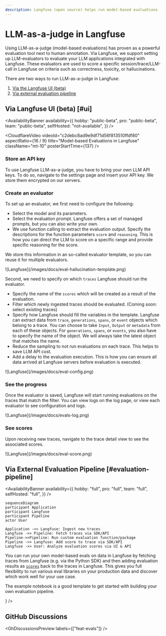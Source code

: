 ```yaml
---
description: Langfuse (open source) helps run model-based evaluations (llm-as-a-judge) on production data to monitor and improve LLMs applications.
---
```


# LLM-as-a-judge in Langfuse

Using LLM-as-a-judge (model-based evaluations) has proven as a powerful evaluation tool next to human annotation. Via Langfuse, we support setting up LLM-evaluators to evaluate your LLM applications integrated with Langfuse. These evaluators are used to score a specific session/trace/LLM-call in Langfuse on criteria such as correctness, toxicity, or hallucinations.

There are two ways to run LLM-as-a-judge in Langfuse:

1. [Via the Langfuse UI (beta)](#ui)
1. [Via external evaluation pipeline](#evaluation-pipeline)

## Via Langfuse UI (beta) [#ui]

<AvailabilityBanner
  availability={{
    hobby: "public-beta",
    pro: "public-beta",
    team: "public-beta",
    selfHosted: "not-available",
  }}
/>

<CloudflareVideo
  videoId="c2debc8ad9e9df71d56f813510ffdf80"
  aspectRatio={16 / 9}
  title="Model-based Evaluations in Langfuse"
  className="mt-10"
  posterStartTime={137}
/>

<Steps>

### Store an API key

To use Langfuse LLM-as-a-judge, you have to bring your own LLM API keys. To do so, navigate to the settings page and insert your API key. We store them encrypted on our servers.

### Create an evaluator

To set up an evaluator, we first need to configure the following:

- Select the model and its parameters.
- Select the evaluation prompt. Langfuse offers a set of managed prompts, but you can also write your own.
- We use function calling to extract the evaluation output. Specify the descriptions for the function parameters `score` and `reasoning`. This is how you can direct the LLM to score on a specific range and provide specific reasoning for the score.

We store this information in an so-called evaluator template, so you can reuse it for multiple evaluators.

<Frame border>![Langfuse](/images/docs/eval-hallucination-template.png)</Frame>

Second, we need to specify on which `traces` Langfuse should run the evaluator.

- Specify the name of the `scores` which will be created as a result of the evaluation.
- Filter which newly ingested traces should be evaluated. (Coming soon: select existing traces)
- Specify how Langfuse should fill the variables in the template. Langfuse can extract data from `trace`, `generations`, `spans`, or `event` objects which belong to a trace. You can choose to take `Input`, `Output` or `metadata` from each of these objects. For `generations`, `spans`, or `events`, you also have to specify the name of the object. We will always take the latest object that matches the name.
- Reduce the sampling to not run evaluations on each trace. This helps to save LLM API cost.
- Add a delay to the evaluation execution. This is how you can ensure all data arrived at Langfuse servers before evaluation is executed.

<Frame border>![Langfuse](/images/docs/eval-config.png)</Frame>

### See the progress

Once the evaluator is saved, Langfuse will start running evaluations on the traces that match the filter. You can view logs on the log page, or view each evaluator to see configuration and logs.

<Frame border className="max-w-lg">
  ![Langfuse](/images/docs/evals-log.png)
</Frame>

### See scores

Upon receiving new traces, navigate to the trace detail view to see the associated scores.

<Frame border className="max-w-lg">
  ![Langfuse](/images/docs/eval-score.png)
</Frame>

</Steps>

## Via External Evaluation Pipeline [#evaluation-pipeline]

<AvailabilityBanner
  availability={{
    hobby: "full",
    pro: "full",
    team: "full",
    selfHosted: "full",
  }}
/>

```mermaid
sequenceDiagram
participant Application
participant Langfuse
participant Pipeline
actor User

Application ->> Langfuse: Ingest new traces
Langfuse ->> Pipeline: Fetch traces via SDK/API
Pipeline->>Pipeline: Run custom evaluation function/package
Pipeline ->> Langfuse: Add score to trace via SDK/API
Langfuse ->> User: Analyze evaluation scores via UI & API
```

You can run your own model-based evals on data in Langfuse by fetching traces from Langfuse (e.g. via the Python SDK) and then adding evaluation results as [`scores`](/docs/scores) back to the traces in Langfuse. This gives you full flexibility to run various eval libraries on your production data and discover which work well for your use case.

The example notebook is a good template to get started with building your own evaluation pipeline.


<Cards num={2}>
  <Card
    title="Example: External Evaluation Pipeline"
    href="/docs/scores/external-evaluation-pipelines"
    icon={<FileCode />}
  />
</Cards>

## GitHub Discussions


<GhDiscussionsPreview labels={["feat-evals"]} />
